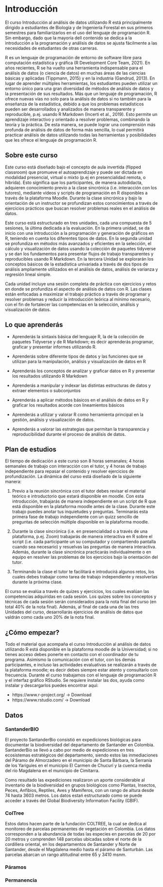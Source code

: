 # Introducción

El curso Introducción al análisis de datos utilizando R está principalmente dirigido a estudiantes de Biología y de Ingeniería Forestal en sus primeros semestres para familiarizarlos en el uso del lenguaje de programación R. Sin embargo, dado que la mayoría dell contenido se dedica a la introducción a la programación y análisis de datos se ajusta fácilmente a las necesidades de estudiantes de otras carreras.

R es un lenguaje de programación de entorno de software libre para computación estadística y gráfica (R Development Core Team, 2021). En años recientes, R se ha vuelto una herramienta indispensable para el análisis de datos (o ciencia de datos) en muchas áreas de las ciencias básicas y aplicadas (Tippmann, 2015) y en la industria (Gandrud, 2013). En lugar de aprender múltiples herramientas, los estudiantes pueden utilizar un entorno único para una gran diversidad de métodos de análisis de datos y la presentación de sus resultados. Más que un lenguaje de programación, R ofrece nuevas vías no solo para la análisis de datos si no también para la enseñanza de la estadística, debido a que los problemas estadísticos pueden ser desarrollados y analizados de manera transparente y reproducible, p.ej. usando R Markdown (Incerti et al., 2019). Esto permite un aprendizaje interactivo y orientado a resolver problemas, combinando la teoría y la práctica. De esta manera, se puede lograr una comprensión más profunda de análisis de datos de forma más sencilla, lo cual permitirá practicar análisis de datos utilizando todas las herramientas y posibilidades que les ofrece el lenguaje de programación R. 

## Sobre este curso

Este curso está diseñado bajo el concepto de aula invertida (flipped classroom) que promueve el autoaprendizaje y puede ser dictada en modalidad presencial, virtual o mixto (p.ej en presencialidad remota, o híbrida). Esto significa que los participantes, de manera autodidacta, adquieren conocimiento previo a la clase sincrónica (i.e. interacción con los tutores), mediante vídeos y scripts de programación en R disponibles a través de la plataforma Moodle. Durante la clase sincrónica y bajo la orientación de un instructor se profundizan estos conocimientos a través de ejercicios prácticos que buscan resolver problemas reales en el análisis de datos.

Este curso está estructurado en tres unidades, cada una compuesta de 5 sesiones, la última dedicada a la evaluación. En la primera unidad, se da inicio con una introducción a la programación y generación de gráficos en R, teniendo en cuenta los diferentes tipos de datos. En la segunda unidad se profundiza en métodos más avanzados y eficientes en la selección, el cálculo y visualización de datos usando la colección de paquetes tidyverse y se dan los fundamentos para presentar flujos de trabajo transparentes y reproducibles usando R Markdown. En la tercera Unidad se explorarán los conceptos básicos de la estadística univariada a través de dos tipos de análisis ampliamente utilizados en el análisis de datos, análisis de varianza y regresión lineal simple. 

Cada unidad incluye una sesión completa de práctica con ejercicios y retos en donde se profundiza el aspecto de análisis de datos con R. Las clases están enfocadas a maximizar el trabajo práctico a través de programar y resolver problemas y reducir la introducción teórica al mínimo necesario, con el fin de fortalecer las competencias en la selección, análisis y visualización de datos.

## Lo que aprenderás

+ Aprenderás la sintaxis básica del lenguaje R, la de la colección de paquetes Tidyverse y de R Markdown; es decir aprenderás programar, graficar y presentar informes utilizando R.

+ Aprenderás sobre diferente tipos de datos y las funciones que se utilizan para la manipulación, análisis y visualización de datos en R

+ Aprenderás los conceptos de analizar y graficar datos en R y presentar los resultados utilizando R Markdown

+ Aprenderás a manipular y indexar las distintas estructuras de datos y extraer elementos o subconjuntos

+ Aprenderás a aplicar métodos básicos en el análisis de datos en R y graficar los resultados acorde con lineamientos básicos 

+ Aprenderás a utilizar y valorar R como herramienta principal en la gestión, análisis y visualización de datos.

+ Aprenderás a valorar las estrategias que permitan la transparencia y reproducibilidad durante el proceso de análisis de datos. 

## Plan de estudios

El tiempo de dedicación a este curso son 8 horas semanales; 4 horas semanales de trabajo con interacción con el tutor, y 4 horas de trabajo independiente para repasar el contenido y resolver ejercicios de profundización. La dinámica del curso está diseñado de la siguiente manera: 

(1) Previo a la reunión sincrónica con el tutor debes revisar el material teórico e introductorio que estará disponible en moodle. Con esta introducción, trabajarás de manera independiente en un script de R que está disponible en la plataforma moodle antes de la clase. Durante este trabajo puedes anotar tus inquietudes y preguntas. Terminarás esta primera fase de trabajo independiente con un quizz sencillo de preguntas de selección múltiple disponible en la plataforma moodle.

(2) Durante la clase sincrónica (i.e. en presencialidad o a través de una plataforma, p.ej. Zoom) trabajarás de manera interactiva en R sobre el script (i.e. cada participante un su computador y compartiendo pantalla cuando sea necesario) y resuelvas las preguntas de manera interactiva. Además, durante la clase sincrónica practicarás individualmente o en equipo en resolver las problemas de los ejercicios bajo la orientación del tutor. 

(3) Terminando la clase el tutor te facilitará e introducirá algunos retos, los cuales debes trabajar como tarea de trabajo independiente y resolverlas durante la próxima clase.    

El curso se evalúa a través de quizes y ejercicios, los cuales evalúan las competencias adquiridas en cada sesión. Los quizes sobre los conceptos y técnicas de cada sesión serán considerados para la nota final del curso (en total 40% de la nota final). Además, al final de cada una de las tres Unidades del curso, desarrollarás ejercicios de análisis de datos que valdrán como cada uno 20% de la nota final.

## ¿Cómo empezar?

Todo el material que acompaña el curso Introducción al análisis de datos utilizando R está disponible en la plataforma moodle de la Universidad; si no tienes acceso debes ponerte en contacto con el coordinador de tu programa. Asimismo la comunicación con el tutor, con los demás participantes, e incluso las actividades evaluativas se realizarán a través de la plataforma moodle; es decir debes siempre estar atento y consultarlo con frecuencia. 
Durante el curso trabajamos con el lenguaje de programación R y el interfaz gráfico RStudio. Se requiere instalar las dos, ayuda como instalar y descargarlos puedes encontrar aquí:

+ https://www.r-project.org/ -> Download
+ https://www.rstudio.com/  -> Download

## Datos

### SantanderBIO

El proyecto SantanderBio consistió en expediciones biológicas para documentar la biodiversidad del departamento de Santander en Colombia. SantanderBio se llevó a cabo por medio de expediciones en tres ecosistemas estratégicos del departamento, siendo estos las inmediaciones del Páramo de Almorzadero en el municipio de Santa Bárbara, la Serranía de los Yariguíes en el municipio El Carmen de Chucurí y la cuenca media del río Magdalena en el municipio de Cimitarra.

Como resultado las expediciones realizaron un aporte considerable al inventario de la biodiversidad en grupos biológicos como Plantas, Insectos, Peces, Anfibios, Reptiles, Aves y Mamíferos, con un rango de altura desde 74 hasta 3603 metros. Los datos estań estructurado como se puede acceder a través del Global Biodiversity Information Facility (GBIF).

### ColTree

Estos datos hacen parte de la fundación COLTREE, la cual se dedica al monitoreo de parcelas permanentes de vegetación en Colombia. Los datos corresponden a la abundancia de todas las especies en parcelas de 20 por 20 metros y comprenden 148 parcelas ubicadas sobre el norte de la cordillera oriental, en los departamentos de Santander y Norte de Santander, desde el Magdalena medio hasta el páramo de Santurbán. Las parcelas abarcan un rango altitudinal entre 65 y 3410 msnm. 

### Páramos

### Permanencia
